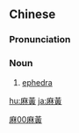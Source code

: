 {{also|麻黄}}
==Chinese==
{{zh-forms|s=麻黄}}

===Pronunciation===
{{zh-pron
|m=máhuáng
|mn=môa-hông
|cat=n
}}

===Noun===
{{zh-noun}}
# [[w:ephedra (genus)|ephedra]]

[[Category:zh:Drugs|麻00麻黃]]

[[hu:麻黃]]
[[ja:麻黃]]